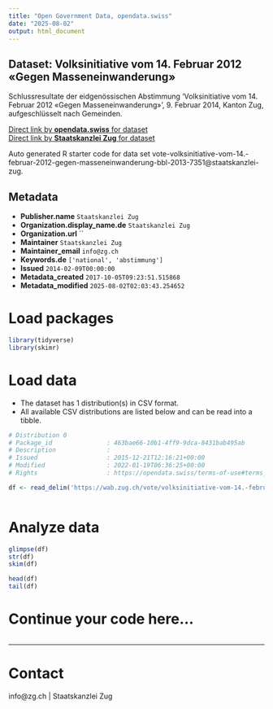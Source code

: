 ```yaml
---
title: "Open Government Data, opendata.swiss"
date: "2025-08-02"
output: html_document
---
```


## Dataset: Volksinitiative vom 14. Februar 2012 «Gegen Masseneinwanderung»

Schlussresultate der eidgenössischen Abstimmung 'Volksinitiative vom 14. Februar 2012 «Gegen Masseneinwanderung»', 9. Februar 2014, Kanton Zug, aufgeschlüsselt nach Gemeinden.

[Direct link by **opendata.swiss** for dataset](https://opendata.swiss/de/dataset/volksinitiative-vom-14-februar-2012-gegen-masseneinwanderung)<br>
[Direct link by **Staatskanzlei Zug** for dataset](https://wab.zug.ch/vote/volksinitiative-vom-14.-februar-2012-gegen-masseneinwanderung-bbl-2013-7351/data)

Auto generated R starter code for data set vote-volksinitiative-vom-14.-februar-2012-gegen-masseneinwanderung-bbl-2013-7351@staatskanzlei-zug.

## Metadata

- **Publisher.name** `Staatskanzlei Zug`
- **Organization.display_name.de** `Staatskanzlei Zug`
- **Organization.url** ``
- **Maintainer** `Staatskanzlei Zug`
- **Maintainer_email** `info@zg.ch`
- **Keywords.de** `['national', 'abstimmung']`
- **Issued** `2014-02-09T00:00:00`
- **Metadata_created** `2017-10-05T09:23:51.515868`
- **Metadata_modified** `2025-08-02T02:03:43.254652`


# Load packages

```r

library(tidyverse)
library(skimr)

```

# Load data

-   The dataset has 1 distribution(s) in CSV format.
-   All available CSV distributions are listed below and can be read into a tibble.

```r

# Distribution 0
# Package_id               : 463bae66-10b1-4ff9-9dca-8431bab495ab
# Description              : 
# Issued                   : 2015-12-21T12:16:21+00:00
# Modified                 : 2022-01-19T06:36:25+00:00
# Rights                   : https://opendata.swiss/terms-of-use#terms_by

df <- read_delim('https://wab.zug.ch/vote/volksinitiative-vom-14.-februar-2012-gegen-masseneinwanderung-bbl-2013-7351/data-csv')



```

# Analyze data

```r

glimpse(df)
str(df)
skim(df)

head(df)
tail(df)

```

# Continue your code here...

```r

```

------------------------------------------------------------------------

# Contact

info@zg.ch | Staatskanzlei Zug
